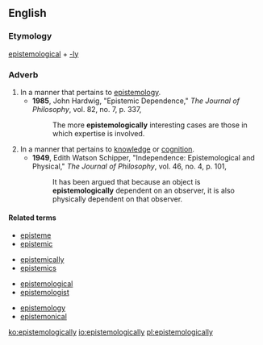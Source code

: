 ==English==

===Etymology===
[[epistemological]] + [[-ly]]

===Adverb===
{{en-adv}}

# In a manner that pertains to [[epistemology]].
#* '''1985''', John Hardwig, "Epistemic Dependence," ''The Journal of Philosophy'', vol. 82, no. 7, p. 337,
#*: The more '''epistemologically''' interesting cases are those in which expertise is involved.
# In a manner that pertains to [[knowledge]] or [[cognition]].
#* '''1949''', Edith Watson Schipper, "Independence: Epistemological and Physical," ''The Journal of Philosophy'', vol. 46, no. 4, p. 101,
#*: It has been argued that because an object is '''epistemologically''' dependent on an observer, it is also physically dependent on that observer.

====Related terms====
{{rel-top4}}
* [[episteme]]
* [[epistemic]]
{{rel-mid4}}
* [[epistemically]]
* [[epistemics]]
{{rel-mid4}}
* [[epistemological]]
* [[epistemologist]]
{{rel-mid4}}
* [[epistemology]]
* [[epistemonical]]
{{rel-bottom}}

[[ko:epistemologically]]
[[io:epistemologically]]
[[pl:epistemologically]]